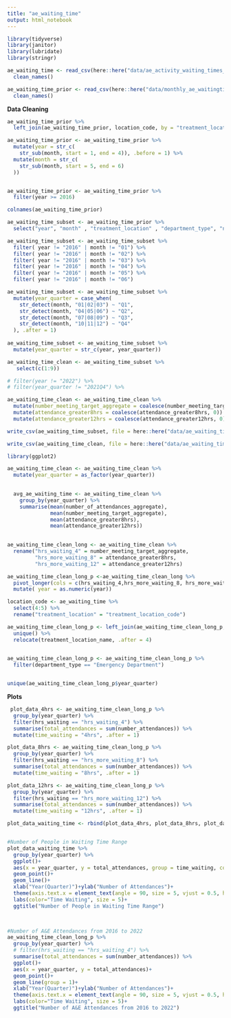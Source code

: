 ```yaml
---
title: "ae_waiting_time"
output: html_notebook
---
```


```r

library(tidyverse)
library(janitor)
library(lubridate)
library(stringr)

```

```r

ae_waiting_time <- read_csv(here::here("data/ae_activity_waiting_times_apr2022-data.csv")) %>% 
  clean_names()

ae_waiting_time_prior <- read_csv(here::here("data/monthly_ae_waitingtimes_A&E attendances and performance data_202201.csv")) %>% 
  clean_names()

```

__Data Cleaning__

```r

ae_waiting_time_prior %>% 
  left_join(ae_waiting_time_prior, location_code, by = "treatment_location", all.x = TRUE)

ae_waiting_time_prior <- ae_waiting_time_prior %>% 
  mutate(year = str_c(
    str_sub(month, start = 1, end = 4)), .before = 1) %>% 
  mutate(month = str_c(
    str_sub(month, start = 5, end = 6)
  ))


ae_waiting_time_prior <- ae_waiting_time_prior %>% 
  filter(year >= 2016)

colnames(ae_waiting_time_prior)

ae_waiting_time_subset <- ae_waiting_time_prior %>% 
  select("year", "month" , "treatment_location" , "department_type", "number_of_attendances_aggregate",  "number_meeting_target_aggregate","attendance_greater8hrs", "attendance_greater12hrs", "discharge_destination_admission_to_same" , "discharge_destination_other_specialty" ,"discharge_destination_residence", "discharge_destination_transfer" ,"discharge_destination_unknown")

ae_waiting_time_subset <- ae_waiting_time_subset %>% 
  filter( year != "2016" | month != "01") %>%
  filter( year != "2016" | month != "02") %>%
  filter( year != "2016" | month != "03") %>%
  filter( year != "2016" | month != "04") %>%
  filter( year != "2016" | month != "05") %>%
  filter( year != "2016" | month != "06")

ae_waiting_time_subset <- ae_waiting_time_subset %>% 
  mutate(year_quarter = case_when(
    str_detect(month, "01|02|03") ~ "Q1",
    str_detect(month, "04|05|06") ~ "Q2",
    str_detect(month, "07|08|09") ~ "Q3",
    str_detect(month, "10|11|12") ~ "Q4"
  ), .after = 1)
           
ae_waiting_time_subset <- ae_waiting_time_subset %>% 
  mutate(year_quarter = str_c(year, year_quarter))

ae_waiting_time_clean <- ae_waiting_time_subset %>%   
   select(c(1:9))                                     

# filter(year != "2022") %>% 
# filter(year_quarter != "2021Q4") %>% 

ae_waiting_time_clean <- ae_waiting_time_clean %>% 
  mutate(number_meeting_target_aggregate = coalesce(number_meeting_target_aggregate, 0)) %>% 
  mutate(attendance_greater8hrs = coalesce(attendance_greater8hrs, 0)) %>% 
  mutate(attendance_greater12hrs = coalesce(attendance_greater12hrs, 0))

write_csv(ae_waiting_time_subset, file = here::here("data/ae_waiting_time_subset.csv"))

write_csv(ae_waiting_time_clean, file = here::here("data/ae_waiting_time_clean.csv"))

```

```r
library(ggplot2)
```


```r

ae_waiting_time_clean <- ae_waiting_time_clean %>% 
  mutate(year_quarter = as_factor(year_quarter)) 

  
  avg_ae_waiting_time <- ae_waiting_time_clean %>% 
    group_by(year_quarter) %>% 
    summarise(mean(number_of_attendances_aggregate),
              mean(number_meeting_target_aggregate),
              mean(attendance_greater8hrs),
              mean(attendance_greater12hrs))
    

```


```r

ae_waiting_time_clean_long <- ae_waiting_time_clean %>% 
  rename("hrs_waiting_4" = number_meeting_target_aggregate,
         "hrs_more_waiting_8" = attendance_greater8hrs,
         "hrs_more_waiting_12" = attendance_greater12hrs) 

ae_waiting_time_clean_long_p <-ae_waiting_time_clean_long %>%
  pivot_longer(cols = c(hrs_waiting_4,hrs_more_waiting_8, hrs_more_waiting_12), names_to =  "hrs_waiting", values_to = "number_attendances") %>%
  mutate( year = as.numeric(year))

```


```r
location_code <- ae_waiting_time %>% 
  select(4:5) %>% 
  rename("treatment_location" = "treatment_location_code")
```

```r

ae_waiting_time_clean_long_p <- left_join(ae_waiting_time_clean_long_p, location_code, by = "treatment_location") %>% 
  unique() %>% 
  relocate(treatment_location_name, .after = 4) 
  

ae_waiting_time_clean_long_p <- ae_waiting_time_clean_long_p %>% 
  filter(department_type == "Emergency Department")



```

```r

unique(ae_waiting_time_clean_long_p$year_quarter)

```

__Plots__

```r

 plot_data_4hrs <- ae_waiting_time_clean_long_p %>% 
  group_by(year_quarter) %>% 
  filter(hrs_waiting == "hrs_waiting_4") %>% 
  summarise(total_attendances = sum(number_attendances)) %>% 
  mutate(time_waiting = "4hrs", .after = 1)

plot_data_8hrs <- ae_waiting_time_clean_long_p %>% 
  group_by(year_quarter) %>% 
  filter(hrs_waiting == "hrs_more_waiting_8") %>% 
  summarise(total_attendances = sum(number_attendances)) %>% 
  mutate(time_waiting = "8hrs", .after = 1)

plot_data_12hrs <- ae_waiting_time_clean_long_p %>% 
  group_by(year_quarter) %>% 
  filter(hrs_waiting == "hrs_more_waiting_12") %>% 
  summarise(total_attendances = sum(number_attendances)) %>% 
  mutate(time_waiting = "12hrs", .after = 1)

plot_data_waiting_time <- rbind(plot_data_4hrs, plot_data_8hrs, plot_data_12hrs)


#Number of People in Waiting Time Range
plot_data_waiting_time %>% 
  group_by(year_quarter) %>% 
  ggplot()+
  aes(x = year_quarter, y = total_attendances, group = time_waiting, colour = time_waiting)+
  geom_point()+
  geom_line()+
  xlab("Year(Quarter)")+ylab("Number of Attendances")+
  theme(axis.text.x = element_text(angle = 90, size = 5, vjust = 0.5, hjust=1))+
  labs(color="Time Waiting", size = 5)+
  ggtitle("Number of People in Waiting Time Range")

  
```



```r

#Number of A&E Attendances from 2016 to 2022
ae_waiting_time_clean_long_p %>% 
  group_by(year_quarter) %>% 
  # filter(hrs_waiting == "hrs_waiting_4") %>% 
  summarise(total_attendances = sum(number_attendances)) %>% 
  ggplot()+
  aes(x = year_quarter, y = total_attendances)+
  geom_point()+
  geom_line(group = 1)+
  xlab("Year(Quarter)")+ylab("Number of Attendances")+
  theme(axis.text.x = element_text(angle = 90, size = 5, vjust = 0.5, hjust=1))+
  labs(color="Time Waiting", size = 5)+
  ggtitle("Number of A&E Attendances from 2016 to 2022")


```











